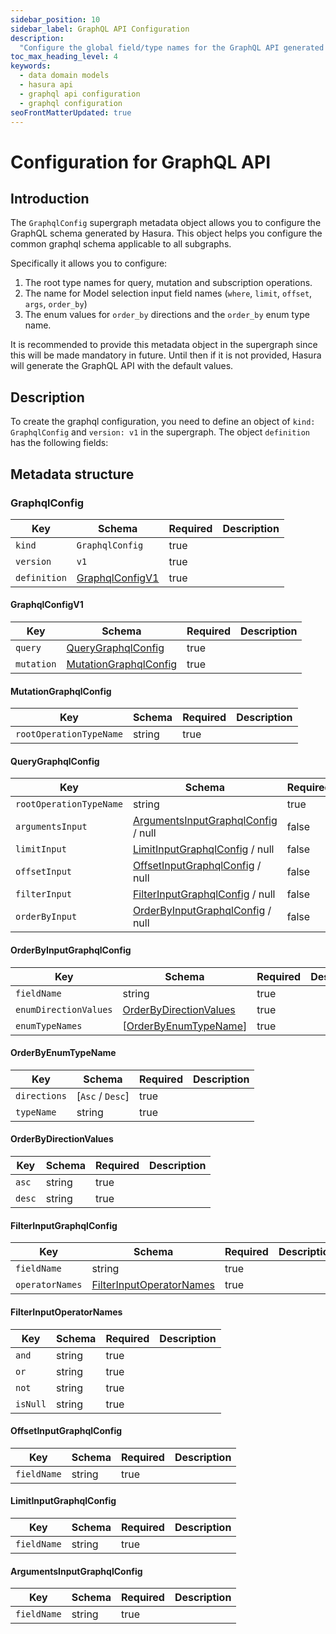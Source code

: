 ```yaml
---
sidebar_position: 10
sidebar_label: GraphQL API Configuration
description:
  "Configure the global field/type names for the GraphQL API generated by Hasura for your data domain models."
toc_max_heading_level: 4
keywords:
  - data domain models
  - hasura api
  - graphql api configuration
  - graphql configuration
seoFrontMatterUpdated: true
---
```


# Configuration for GraphQL API

## Introduction

The `GraphqlConfig` supergraph metadata object allows you to configure the GraphQL schema generated by Hasura. This
object helps you configure the common graphql schema applicable to all subgraphs.

Specifically it allows you to configure:

1. The root type names for query, mutation and subscription operations.
2. The name for Model selection input field names (`where`, `limit`, `offset`, `args`, `order_by`)
3. The enum values for `order_by` directions and the `order_by` enum type name.

It is recommended to provide this metadata object in the supergraph since this will be made mandatory in future. Until
then if it is not provided, Hasura will generate the GraphQL API with the default values.

## Description

To create the graphql configuration, you need to define an object of `kind: GraphqlConfig` and `version: v1` in the
supergraph. The object `definition` has the following fields:

## Metadata structure

### GraphqlConfig

| Key          | Schema                              | Required | Description |
| ------------ | ----------------------------------- | -------- | ----------- |
| `kind`       | `GraphqlConfig`                     | true     |             |
| `version`    | `v1`                                | true     |             |
| `definition` | [GraphqlConfigV1](#graphqlconfigv1) | true     |             |

#### GraphqlConfigV1

| Key        | Schema                                          | Required | Description |
| ---------- | ----------------------------------------------- | -------- | ----------- |
| `query`    | [QueryGraphqlConfig](#querygraphqlconfig)       | true     |             |
| `mutation` | [MutationGraphqlConfig](#mutationgraphqlconfig) | true     |             |

#### MutationGraphqlConfig

| Key                     | Schema | Required | Description |
| ----------------------- | ------ | -------- | ----------- |
| `rootOperationTypeName` | string | true     |             |

#### QueryGraphqlConfig

| Key                     | Schema                                                             | Required | Description |
| ----------------------- | ------------------------------------------------------------------ | -------- | ----------- |
| `rootOperationTypeName` | string                                                             | true     |             |
| `argumentsInput`        | [ArgumentsInputGraphqlConfig](#argumentsinputgraphqlconfig) / null | false    |             |
| `limitInput`            | [LimitInputGraphqlConfig](#limitinputgraphqlconfig) / null         | false    |             |
| `offsetInput`           | [OffsetInputGraphqlConfig](#offsetinputgraphqlconfig) / null       | false    |             |
| `filterInput`           | [FilterInputGraphqlConfig](#filterinputgraphqlconfig) / null       | false    |             |
| `orderByInput`          | [OrderByInputGraphqlConfig](#orderbyinputgraphqlconfig) / null     | false    |             |

#### OrderByInputGraphqlConfig

| Key                   | Schema                                            | Required | Description |
| --------------------- | ------------------------------------------------- | -------- | ----------- |
| `fieldName`           | string                                            | true     |             |
| `enumDirectionValues` | [OrderByDirectionValues](#orderbydirectionvalues) | true     |             |
| `enumTypeNames`       | [[OrderByEnumTypeName](#orderbyenumtypename)]     | true     |             |

#### OrderByEnumTypeName

| Key          | Schema           | Required | Description |
| ------------ | ---------------- | -------- | ----------- |
| `directions` | [`Asc` / `Desc`] | true     |             |
| `typeName`   | string           | true     |             |

#### OrderByDirectionValues

| Key    | Schema | Required | Description |
| ------ | ------ | -------- | ----------- |
| `asc`  | string | true     |             |
| `desc` | string | true     |             |

#### FilterInputGraphqlConfig

| Key             | Schema                                                | Required | Description |
| --------------- | ----------------------------------------------------- | -------- | ----------- |
| `fieldName`     | string                                                | true     |             |
| `operatorNames` | [FilterInputOperatorNames](#filterinputoperatornames) | true     |             |

#### FilterInputOperatorNames

| Key      | Schema | Required | Description |
| -------- | ------ | -------- | ----------- |
| `and`    | string | true     |             |
| `or`     | string | true     |             |
| `not`    | string | true     |             |
| `isNull` | string | true     |             |

#### OffsetInputGraphqlConfig

| Key         | Schema | Required | Description |
| ----------- | ------ | -------- | ----------- |
| `fieldName` | string | true     |             |

#### LimitInputGraphqlConfig

| Key         | Schema | Required | Description |
| ----------- | ------ | -------- | ----------- |
| `fieldName` | string | true     |             |

#### ArgumentsInputGraphqlConfig

| Key         | Schema | Required | Description |
| ----------- | ------ | -------- | ----------- |
| `fieldName` | string | true     |             |
